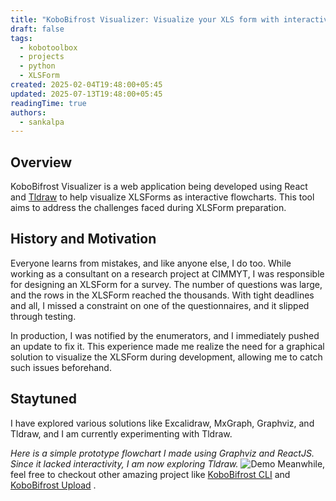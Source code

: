 ```yaml
---
title: "KoboBifrost Visualizer: Visualize your XLS form with interactive flowcharts"
draft: false
tags:
  - kobotoolbox
  - projects
  - python
  - XLSForm
created: 2025-02-04T19:48:00+05:45
updated: 2025-07-13T19:48:00+05:45
readingTime: true
authors:
  - sankalpa
---
```


## Overview

KoboBifrost Visualizer is a web application being developed using React and [Tldraw](https://tldraw.dev/) to help visualize XLSForms as interactive flowcharts. This tool aims to address the challenges faced during XLSForm preparation.

## History and Motivation

Everyone learns from mistakes, and like anyone else, I do too. While working as a consultant on a research project at CIMMYT, I was responsible for designing an XLSForm for a survey. The number of questions was large, and the rows in the XLSForm reached the thousands. With tight deadlines and all, I missed a constraint on one of the questionnaires, and it slipped through testing.

In production, I was notified by the enumerators, and I immediately pushed an update to fix it. This experience made me realize the need for a graphical solution to visualize the XLSForm during development, allowing me to catch such issues beforehand.

## Staytuned

I have explored various solutions like Excalidraw, MxGraph, Graphviz, and Tldraw, and I am currently experimenting with Tldraw.

_Here is a simple prototype flowchart I made using Graphviz and ReactJS. Since it lacked interactivity, I am now exploring Tldraw._
![Demo](../../../../assets/projects/kobobifrost-visualizer--demo.png)
Meanwhile, feel free to checkout other amazing project like [KoboBifrost CLI](../../projects/kobobifrost-cli) and [KoboBifrost Upload](../../projects/kobobifrost-upload) .
